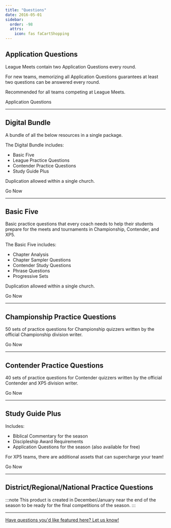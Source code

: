 ```yaml
---
title: "Questions"
date: 2016-05-01
sidebar:
  order: -98
  attrs:
    icon: fas faCartShopping
---
```



## Application Questions <Badge text="FREE" variant="success" />

League Meets contain two Application Questions every round.

For new teams, memorizing all Application Questions guarantees at least two questions can be answered every round.

Recommended for all teams competing at League Meets.

<LinkButton href="/assets/2026/25-26_GEPCP_Application_Questions.pdf" icon="seti:pdf" iconPlacement="start">Application Questions</LinkButton>

---

## Digital Bundle <Badge text="$120" variant="caution" />

A bundle of all the below resources in a single package.

The Digital Bundle includes:

- Basic Five
- League Practice Questions
- Contender Practice Questions
- Study Guide Plus

Duplication allowed within a single church.

<LinkButton href="https://digital.myhealthychurch.com/Digital-Items/TBQ/2025-2026/TBQ_Bundle">Go Now</LinkButton>

---

## Basic Five <Badge text="$70" variant="caution" />

Basic practice questions that every coach needs to help their students prepare for the meets and tournaments in Championship, Contender, and XP5.

The Basic Five includes:

- Chapter Analysis
- Chapter Sampler Questions
- Contender Study Questions
- Phrase Questions
- Progressive Sets

Duplication allowed within a single church.

<LinkButton href="https://digital.myhealthychurch.com/Digital-Items/TBQ/2025-2026/Basic_Five">Go Now</LinkButton>

---

## Championship Practice Questions <Badge text="$50" variant="caution" />

50 sets of practice questions for Championship quizzers written by the official Championship division writer.

<LinkButton href="https://digital.myhealthychurch.com/Digital-Items/TBQ/2025-2026/Championship_Practice_Sets">Go Now</LinkButton>

---

## Contender Practice Questions <Badge text="$30" variant="caution" />

40 sets of practice questions for Contender quizzers written by the official Contender and XP5 division writer.

<LinkButton href="https://digital.myhealthychurch.com/Digital-Items/TBQ/2025-2026/Contender_Practice_Sets">Go Now</LinkButton>

---

## Study Guide Plus <Badge text="$15" variant="caution" />

Includes:

- Biblical Commentary for the season
- Discipleship Award Requirements
- Application Questions for the season (also available for free)

For XP5 teams, there are additional assets that can supercharge your team!

<LinkButton href="https://digital.myhealthychurch.com/Digital-Items/TBQ/2025-2026/Study_Guide_Plus">Go Now</LinkButton>

---

## District/Regional/National Practice Questions

:::note
This product is created in December/January near the end of the season to be ready for the final competitions of the season.
:::

---

[Have questions you'd like featured here? Let us know!](mailto:hello@biblequiz.com)
